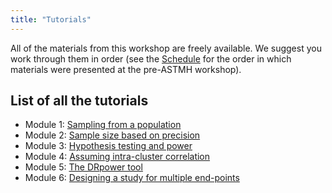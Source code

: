 ```yaml
---
title: "Tutorials"
---
```


All of the materials from this workshop are freely available. We suggest you work through them in order (see the [Schedule](schedule.qmd) for the order in which materials were presented at the pre-ASTMH workshop).

## List of all the tutorials 

- Module 1: [Sampling from a population](https://mms-sdworkshop.shinyapps.io/module1_sampling_interactive/)
- Module 2: [Sample size based on precision](https://mms-sdworkshop.shinyapps.io/activity2_MOE_interactive/)
- Module 3: [Hypothesis testing and power](https://mms-sdworkshop.shinyapps.io/module3_power_interactive/)
- Module 4: [Assuming intra-cluster correlation](https://mms-sdworkshop.shinyapps.io/activity4_multicluster_interactive/)
- Module 5: [The DRpower tool](https://mms-sdworkshop.shinyapps.io/module5_DRpower_interactive/)
- Module 6: [Designing a study for multiple end-points](tutorials/module6/module6_scenarios.Rmd)


